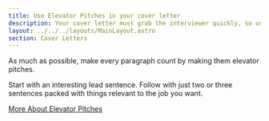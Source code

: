 ```yaml
---
title: Use Elevator Pitches in your cover letter
description: Your cover letter must grab the interviewer quickly, so use an elevator pitch to start cover letters
layout: ../../../layouts/MainLayout.astro
section: Cover Letters
---
```


As much as possible, make every paragraph count by making them elevator pitches.

Start with an interesting lead sentence. Follow with just two or three sentences packed with things relevant to the job you want. 

[More About Elevator Pitches](../common-ideas/elevator-pitches)